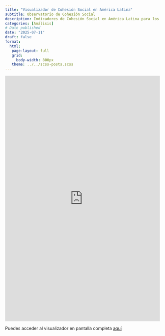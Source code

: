 ```yaml
---
title: "Visualizador de Cohesión Social en América Latina"
subtitle: Observatorio de Cohesión Social
description: Indicadores de Cohesión Social en América Latina para los años 2004-2022, basado principalmente en la encuesta LAPOP.
categories: [Análisis]
# Date published
date: "2025-07-11"
draft: false
format: 
  html: 
   page-layout: full
   grid:
     body-width: 800px
   theme: ../../scss-posts.scss
---
```


```{=HTML}

<iframe src="https://gabrielcortesp.shinyapps.io/visualizador-la/"
        width="100%" height="800px" frameborder="0">
</iframe>

```

Puedes acceder al visualizador en pantalla completa [aquí](https://gabrielcortesp.shinyapps.io/visualizador-la/)